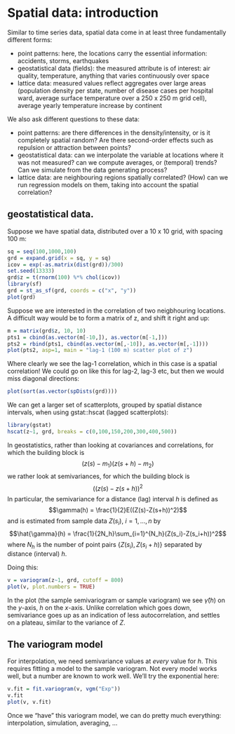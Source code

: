 # Spatial data: introduction

Similar to time series data, spatial data come in at least three fundamentally different forms:

* point patterns: here, the locations carry the essential information: accidents, storms, earthquakes
* geostatistical data (fields): the measured attribute is of interest: air quality, temperature, anything that varies continuously over space
* lattice data: measured values reflect aggregates over large areas (population density per state, number of disease cases per hospital ward, average surface temperature over a 250 x 250 m grid cell), average yearly temperature increase by continent

We also ask different questions to these data:

* point patterns: are there differences in the density/intensity, or is it completely spatial random? Are there second-order effects such as repulsion or attraction between points?
* geostatistical data: can we interpolate the variable at locations where it was not measured? can we compute averages, or (temporal) trends? Can we simulate from the data generating process?
* lattice data: are neighbouring regions spatially correlated? (How) can we run regression models on them, taking into account the spatial correlation?


## geostatistical data.

Suppose we have spatial data, distributed over a 10 x 10 grid, with spacing 100 m:
```r
sq = seq(100,1000,100)
grd = expand.grid(x = sq, y = sq)
icov = exp(-as.matrix(dist(grd))/300)
set.seed(13333)
grd$z = t(rnorm(100) %*% chol(icov))
library(sf)
grd = st_as_sf(grd, coords = c("x", "y"))
plot(grd)
```

Suppose we are interested in the correlation of two neigbhouring locations. A difficult way would be to form a matrix of z, and shift it right and up:
```r
m = matrix(grd$z, 10, 10)
pts1 = cbind(as.vector(m[-10,]), as.vector(m[-1,]))
pts2 = rbind(pts1, cbind(as.vector(m[,-10]), as.vector(m[,-1])))
plot(pts2, asp=1, main = "lag-1 (100 m) scatter plot of z")
```

Where clearly we see the lag-1 correlation, which in this case is a spatial correlation! We could go on like this for lag-2, lag-3 etc, but then we would miss diagonal directions:
```r
plot(sort(as.vector(spDists(grd))))
```

We can get a larger set of scatterplots, grouped by spatial distance intervals, when using gstat::hscat (lagged scatterplots):
```r
library(gstat)
hscat(z~1, grd, breaks = c(0,100,150,200,300,400,500))
```

In geostatistics, rather than looking at covariances and correlations, for which the building block is
$$(z(s) - m_1)(z(s+h) - m_2)$$
we rather look at semivariances, for which the building block is
$$((z(s) - z(s+h))^2$$
In particular, the semivariance for a distance (lag) interval $h$ is defined as
$$\gamma(h) = \frac{1}{2}E((Z(s)-Z(s+h))^2)$$
and is estimated from sample data $Z(s_i)$, $i=1,...,n$ by
$$\hat{\gamma}(h) = \frac{1}{2N_h}\sum_{i=1}^{N_h}(Z(s_i)-Z(s_i+h))^2$$
where $N_h$ is the number of point pairs $\{Z(s_i),Z(s_i+h)\}$ separated by distance (interval) $h$.

Doing this:
```r
v = variogram(z~1, grd, cutoff = 800)
plot(v, plot.numbers = TRUE)
```

In the plot (the sample semivariogram or sample variogram) we see $\hat{\gamma}(h)$ on the $y$-axis, $h$ on the $x$-axis. Unlike correlation which goes down, semivariance goes up as an indication of less autocorrelation, and settles on a plateau, similar to the variance of $Z$. 

## The variogram model

For interpolation, we need semivariance values at _every_ value for $h$. This requires fitting a model to the sample variogram. Not every model works well, but a number are known to work well. We'll try the exponential here:
```r
v.fit = fit.variogram(v, vgm("Exp"))
v.fit
plot(v, v.fit)
```

Once we "have" this variogram model, we can do pretty much everything: interpolation, simulation, averaging, ...
